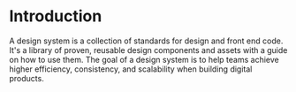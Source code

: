 
<Meta title="Synergy Design System/Introduction"/>

# Introduction

A design system is a collection of standards for design and front end code. It's a library of proven, reusable design components and assets with a guide on how to use them. The goal of a design system is to help teams achieve higher efficiency, consistency, and scalability when building digital products.